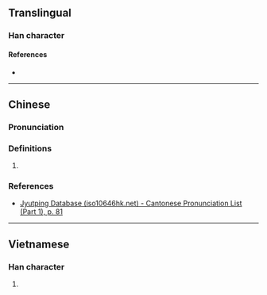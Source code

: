 {{character info}}
==Translingual==

===Han character===
{{Han char|rn=30|rad=口|as=09|sn=12|four=|canj=RKJT|ids=⿰口奔}}

====References====
* {{Han ref|kx=0201.010|dkj=03994|dj=0423.010|hdz=10652.080|uh=55AF|ud=21935}}

----

==Chinese==

===Pronunciation===
{{zh-pron
|m=pèn
|c=pan3
|cat=
}}

===Definitions===
{{zh-hanzi}}

# {{rfdef|zh|sort=口09}}

===References===
* [http://www.iso10646hk.net/jp/document/download.jsp Jyutping Database (iso10646hk.net) - Cantonese Pronunciation List (Part 1), p. 81]

----

==Vietnamese==

===Han character===
{{vi-hantu|[[buông]]|rs=口09}}

# {{rfdef|vi|sort=口09}}